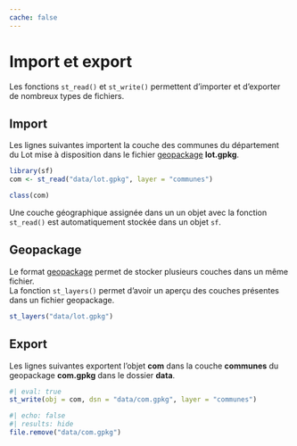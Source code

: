 ```yaml
---
cache: false
---
```


# Import et export

Les fonctions `st_read()` et `st_write()` permettent d'importer et d'exporter de nombreux types de fichiers.  


## Import
Les lignes suivantes importent la couche des communes du département du Lot mise à disposition dans le fichier [geopackage](https://www.geopackage.org/) **lot.gpkg**.

```r
library(sf)
com <- st_read("data/lot.gpkg", layer = "communes")
```

```r
class(com)
```

Une couche géographique assignée dans un un objet avec la fonction `st_read()` est automatiquement stockée dans un objet `sf`.

::: {.callout-note}
## Geopackage
Le format [geopackage](https://www.geopackage.org/) permet de stocker plusieurs couches dans un même fichier.   
La fonction `st_layers()` permet d'avoir un aperçu des couches présentes dans un fichier geopackage. 
```r
st_layers("data/lot.gpkg")
```
:::


## Export

Les lignes suivantes exportent l'objet **com** dans la couche **communes** du geopackage **com.gpkg** dans le dossier **data**.   

```r
#| eval: true
st_write(obj = com, dsn = "data/com.gpkg", layer = "communes")
```

```r
#| echo: false
#| results: hide
file.remove("data/com.gpkg")
```
